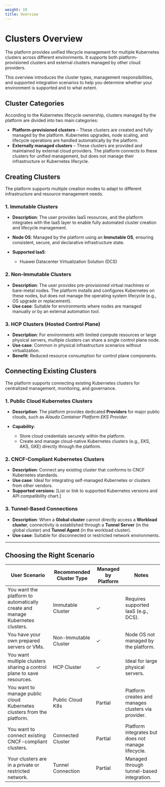 ```yaml
---
weight: 10
title: Overview
---
```


# **Clusters Overview**

The platform provides unified lifecycle management for multiple Kubernetes clusters across different environments. It supports both platform-provisioned clusters and external clusters managed by other cloud providers.

This overview introduces the cluster types, management responsibilities, and supported integration scenarios to help you determine whether your environment is supported and to what extent.

## **Cluster Categories**

According to the Kubernetes lifecycle ownership, clusters managed by the platform are divided into two main categories:

* **Platform-provisioned clusters** – These clusters are created and fully managed by the platform. Kubernetes upgrades, node scaling, and lifecycle operations are handled automatically by the platform.
* **Externally managed clusters** – These clusters are provided and maintained by external cloud providers. The platform connects to these clusters for unified management, but does not manage their infrastructure or Kubernetes lifecycle.

## **Creating Clusters**

The platform supports multiple creation modes to adapt to different infrastructure and resource management needs.

### **1. Immutable Clusters**

* **Description**: The user provides IaaS resources, and the platform integrates with the IaaS layer to enable fully automated cluster creation and lifecycle management.
* **Node OS**: Managed by the platform using an **Immutable OS**, ensuring consistent, secure, and declarative infrastructure state.
* **Supported IaaS**:

  * Huawei Datacenter Virtualization Solution (DCS)

### **2. Non-Immutable Clusters**

* **Description**: The user provides pre-provisioned virtual machines or bare-metal nodes. The platform installs and configures Kubernetes on these nodes, but does not manage the operating system lifecycle (e.g., OS upgrade or replacement).
* **Use case**: Suitable for environments where nodes are managed manually or by an external automation tool.

### **3. HCP Clusters (Hosted Control Plane)**

* **Description**: For environments with limited compute resources or large physical servers, multiple clusters can share a single control plane node.
* **Use case**: Common in physical infrastructure scenarios without virtualization.
* **Benefit**: Reduced resource consumption for control plane components.

## **Connecting Existing Clusters**

The platform supports connecting existing Kubernetes clusters for centralized management, monitoring, and governance.

### **1. Public Cloud Kubernetes Clusters**

* **Description**: The platform provides dedicated **Providers** for major public clouds, such as *Alauda Container Platform EKS Provider*.
* **Capability**:

  * Store cloud credentials securely within the platform.
  * Create and manage cloud-native Kubernetes clusters (e.g., EKS, AKS, GKE) directly through the platform.

### **2. CNCF-Compliant Kubernetes Clusters**

* **Description**: Connect any existing cluster that conforms to CNCF Kubernetes standards.
* **Use case**: Ideal for integrating self-managed Kubernetes or clusters from other vendors.
* **Supported versions**: [List or link to supported Kubernetes versions and API compatibility chart.]

### **3. Tunnel-Based Connections**

* **Description**: When a **Global cluster** cannot directly access a **Workload cluster**, connectivity is established through a **Tunnel Server** (in the global cluster) and **Tunnel Agent** (in the workload cluster).
* **Use case**: Suitable for disconnected or restricted network environments.

---

## **Choosing the Right Scenario**

| User Scenario                                                                 | Recommended Cluster Type | Managed by Platform | Notes                                               |
| ----------------------------------------------------------------------------- | ------------------------ | ------------------- | --------------------------------------------------- |
| You want the platform to automatically create and manage Kubernetes clusters. | Immutable Cluster        | ✓                   | Requires supported IaaS (e.g., DCS).                |
| You have your own prepared servers or VMs.                                    | Non-Immutable Cluster    | ✓                   | Node OS not managed by the platform.                |
| You want multiple clusters sharing a control plane to save resources.         | HCP Cluster              | ✓                   | Ideal for large physical servers.                   |
| You want to manage public cloud Kubernetes clusters from the platform.        | Public Cloud K8s         | Partial             | Platform creates and manages clusters via provider. |
| You want to connect existing CNCF-compliant clusters.                         | Connected Cluster        | Partial             | Platform integrates but does not manage lifecycle.  |
| Your clusters are in a private or restricted network.                         | Tunnel Connection        | Partial             | Managed through tunnel-based integration.           |
